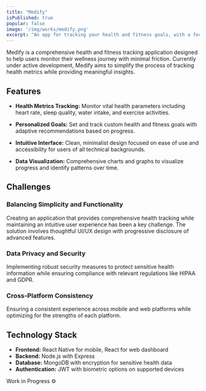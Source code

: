 ```yaml
---
title: "Medify"
isPublished: true
popular: false
image: '/img/works/medify.png'
excerpt: "An app for tracking your health and fitness goals, with a focus on simplicity and ease of use."
---
```


Medify is a comprehensive health and fitness tracking application designed to help users monitor their wellness journey with minimal friction. Currently under active development, Medify aims to simplify the process of tracking health metrics while providing meaningful insights.

## Features

- **Health Metrics Tracking:** Monitor vital health parameters including heart rate, sleep quality, water intake, and exercise activities.

- **Personalized Goals:** Set and track custom health and fitness goals with adaptive recommendations based on progress.

- **Intuitive Interface:** Clean, minimalist design focused on ease of use and accessibility for users of all technical backgrounds.

- **Data Visualization:** Comprehensive charts and graphs to visualize progress and identify patterns over time.

## Challenges

### Balancing Simplicity and Functionality
Creating an application that provides comprehensive health tracking while maintaining an intuitive user experience has been a key challenge. The solution involves thoughtful UI/UX design with progressive disclosure of advanced features.

### Data Privacy and Security
Implementing robust security measures to protect sensitive health information while ensuring compliance with relevant regulations like HIPAA and GDPR.

### Cross-Platform Consistency
Ensuring a consistent experience across mobile and web platforms while optimizing for the strengths of each platform.

## Technology Stack

- **Frontend:** React Native for mobile, React for web dashboard
- **Backend:** Node.js with Express
- **Database:** MongoDB with encryption for sensitive health data
- **Authentication:** JWT with biometric options on supported devices

Work in Progress ⚙